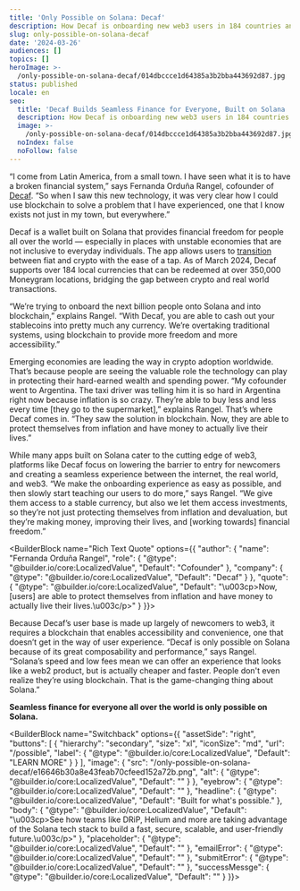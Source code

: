 ```yaml
---
title: 'Only Possible on Solana: Decaf'
description: How Decaf is onboarding new web3 users in 184 countries and counting.
slug: only-possible-on-solana-decaf
date: '2024-03-26'
audiences: []
topics: []
heroImage: >-
  /only-possible-on-solana-decaf/014dbccce1d64385a3b2bba443692d87.jpg
status: published
locale: en
seo:
  title: 'Decaf Builds Seamless Finance for Everyone, Built on Solana  '
  description: How Decaf is onboarding new web3 users in 184 countries and counting.
  image: >-
    /only-possible-on-solana-decaf/014dbccce1d64385a3b2bba443692d87.jpg
  noIndex: false
  noFollow: false
---
```



<YouTube videoId="Xxwwjp62s54" />


“I come from Latin America, from a small town. I have seen what it is to have a broken financial system,” says Fernanda Orduña Rangel, cofounder of [Decaf](https://www.decaf.so/). “So when I saw this new technology, it was very clear how I could use blockchain to solve a problem that I have experienced, one that I know exists not just in my town, but everywhere.” 

Decaf is a wallet built on Solana that provides financial freedom for people all over the world — especially in places with unstable economies that are not inclusive to everyday individuals. The app allows users to [transition](https://solana.com/solutions/payments-and-commerce) between fiat and crypto with the ease of a tap. As of March 2024, Decaf supports over 184 local currencies that can be redeemed at over 350,000 Moneygram locations, bridging the gap between crypto and real world transactions. 

“We’re trying to onboard the next billion people onto Solana and into blockchain,” explains Rangel. “With Decaf, you are able to cash out your stablecoins into pretty much any currency. We’re overtaking traditional systems, using blockchain to provide more freedom and more accessibility.” 

Emerging economies are leading the way in crypto adoption worldwide. That’s because people are seeing the valuable role the technology can play in protecting their hard-earned wealth and spending power. “My cofounder went to Argentina. The taxi driver was telling him it is so hard in Argentina right now because inflation is so crazy. They’re able to buy less and less every time \[they go to the supermarket\],” explains Rangel. That’s where Decaf comes in. “They saw the solution in blockchain. Now, they are able to protect themselves from inflation and have money to actually live their lives.” 

While many apps built on Solana cater to the cutting edge of web3, platforms like Decaf focus on lowering the barrier to entry for newcomers and creating a seamless experience between the internet, the real world, and web3. “We make the onboarding experience as easy as possible, and then slowly start teaching our users to do more,” says Rangel. “We give them access to a stable currency, but also we let them access investments, so they’re not just protecting themselves from inflation and devaluation, but they’re making money, improving their lives, and \[working towards\] financial freedom.”

<BuilderBlock name="Rich Text Quote" options={{
  "author": {
    "name": "Fernanda Orduña Rangel",
    "role": {
      "@type": "@builder.io/core:LocalizedValue",
      "Default": "Cofounder"
    },
    "company": {
      "@type": "@builder.io/core:LocalizedValue",
      "Default": "Decaf"
    }
  },
  "quote": {
    "@type": "@builder.io/core:LocalizedValue",
    "Default": "\u003cp>Now, [users] are able to protect themselves from inflation and have money to actually live their lives.\u003c/p>"
  }
}}>

</BuilderBlock>

Because Decaf’s user base is made up largely of newcomers to web3, it requires a blockchain that enables accessibility and convenience, one that doesn’t get in the way of user experience. “Decaf is only possible on Solana because of its great composability and performance,” says Rangel. “Solana’s speed and low fees mean we can offer an experience that looks like a web2 product, but is actually cheaper and faster. People don't even realize they’re using blockchain. That is the game-changing thing about Solana.”

**Seamless finance for everyone all over the world is only possible on Solana.**

<BuilderBlock name="Switchback" options={{
  "assetSide": "right",
  "buttons": [
    {
      "hierarchy": "secondary",
      "size": "xl",
      "iconSize": "md",
      "url": "/possible",
      "label": {
        "@type": "@builder.io/core:LocalizedValue",
        "Default": "LEARN MORE"
      }
    }
  ],
  "image": {
    "src": "/only-possible-on-solana-decaf/e16646b30a8e43feab70cfeed152a72b.png",
    "alt": {
      "@type": "@builder.io/core:LocalizedValue",
      "Default": ""
    }
  },
  "eyebrow": {
    "@type": "@builder.io/core:LocalizedValue",
    "Default": ""
  },
  "headline": {
    "@type": "@builder.io/core:LocalizedValue",
    "Default": "Built for what's possible."
  },
  "body": {
    "@type": "@builder.io/core:LocalizedValue",
    "Default": "\u003cp>See how teams like DRiP, Helium and more are taking advantage of the Solana tech stack to build a fast, secure, scalable, and user-friendly future.\u003c/p>"
  },
  "placeholder": {
    "@type": "@builder.io/core:LocalizedValue",
    "Default": ""
  },
  "emailError": {
    "@type": "@builder.io/core:LocalizedValue",
    "Default": ""
  },
  "submitError": {
    "@type": "@builder.io/core:LocalizedValue",
    "Default": ""
  },
  "successMessge": {
    "@type": "@builder.io/core:LocalizedValue",
    "Default": ""
  }
}}>

</BuilderBlock>
